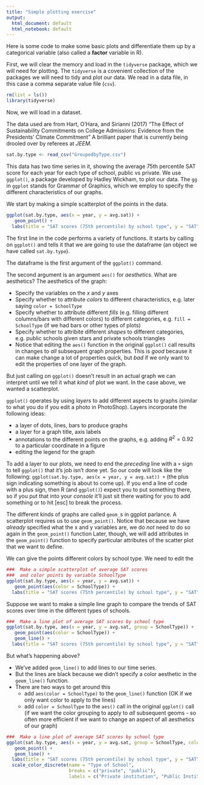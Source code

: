 ```yaml
---
title: "Simple plotting exercise"
output:
  html_document: default
  html_notebook: default
---
```


Here is some code to make some basic plots and differentiate them up by a categorical variable (also called a **factor** variable in R).

First, we will clear the memory and load in the `tidyverse` package, which we will need for plotting. The `tidyverse` is a covenient collection of the packages we will need to tidy and plot our data. We read in a data file, in this case a comma separate value file (`csv`).

```r
rm(list = ls())
library(tidyverse)
```

Now, we will load in a dataset. 

The data used are from Hart, O'Hara, and Sirianni (2017)
"The Effect of Sustainability Commitments on College Admissions: Evidence from the Presidents’ Climate Commitment"
A brilliant paper that is currently being drooled over by referees at *JEEM*.
```r
sat.by.type <- read_csv("GroupedbyType.csv")
```


This data has two time series in it, showing the average 75th percentile SAT score for each year for each type of school, public vs private. We use `ggplot()`, a package developed by Hadley Wickham, to plot our data. The `gg` in `ggplot` stands for Grammar of Graphics, which we employ to specify the different characteristics of our graphs. 

We start by making a simple scatterplot of the points in the data. 
```r
ggplot(sat.by.type, aes(x = year, y = avg.sat)) + 
   geom_point() + 
  labs(title = "SAT scores (75th percentile) by school type", y = "SAT")
```

The first line in the code performs a variety of functions. It starts by calling on `ggplot()` and tells it that we are going to use the dataframe (an object we have called `sat.by.type`). 

The dataframe is the first argument of the `ggplot()` command. 

The second argument is an argument `aes()` for *aesthetics*. What are aesthetics? The aesthetics of the graph:

- Specify the variables on the $x$ and $y$ axes
- Specify whether to attribute *colors* to different characteristics, e.g. later saying `color = SchoolType`
- Specify whether to attribute different *fills* (e.g. filling different columns/bars with different colors) to different categories, e.g. `fill = SchoolType` (if we had bars or other types of plots)
- Specify whether to attribite different *shapes* to different categories, e.g. public schools given stars and private schools triangles
- Notice that editing the `aes()` function in the original `ggplot()` call results in changes to *all* subsequent graph properties. This is *good* because it can make change a lot of properties quick, but *bad* if we only want to edit the properties of one layer of the graph. 

But just calling on `ggplot()` doesn't result in an actual graph we can interpret until we tell it what *kind* of plot we want. In the case above, we wanted a scatterplot. 

`ggplot()` operates by using *layers* to add different aspects to graphs (similar to what you do if you edit a photo in PhotoShop).
Layers incorporate the following ideas: 

- a layer of dots, lines, bars to produce graphs 
- a layer for a graph title, axis labels 
- annotations to the different points on the graphs, e.g. adding $R^2 = 0.92$ to a particular coordinate in a figure 
- editing the legend for the graph 

To add a layer to our plots, we need to end the *preceding* line with a `+` sign to tell `ggplot()` that it's job isn't done yet. So our code will look like the following: `ggplot(sat.by.type, aes(x = year, y = avg.sat)) + ` (the plus sign indicating something is about to come up). If you end a line of code with a plus sign, then R (and `ggplot()`) expect you to put something there, so if you put that into your *console* it'll just sit there waiting for you to add something or to hit [esc] to break the process. 

The different kinds of graphs are called `geom_`s in ggplot parlance. A scatterplot requires us to use `geom_point()`. Notice that because we have *already* specified what the x and y variables are, we do *not* need to do so again in the `geom_point()` function Later, though, we will add attributes in the `geom_point()` function to specify particular attributes of the scatter plot that we want to define. 

We can give the points different colors by school type. We need to edit the 
```r
###  Make a simple scatterplot of average SAT scores
###  and color points by variable SchoolType
ggplot(sat.by.type, aes(x = year, y = avg.sat)) + 
   geom_point(aes(color = SchoolType)) + 
  labs(title = "SAT scores (75th percentile) by school type", y = "SAT")
```

Suppose we want to make a simple line graph to compare the trends of SAT scores over time in the different types of schools. 

```r
###  Make a line plot of average SAT scores by school type
ggplot(sat.by.type, aes(x = year, y = avg.sat, group = SchoolType)) + 
   geom_point(aes(color = SchoolType)) + 
   geom_line() +
  labs(title = "SAT scores (75th percentile) by school type", y = "SAT")
```
But what's happening above?

- We've added `geom_line()` to add lines to our time series. 
- But the lines are black because we didn't specify a color aesthetic in the `geom_line()` function. 
- There are two ways to get around this
  - add `aes(color = SchoolType)` to the `geom_line()` function (OK if we only want color to apply to the lines)
  - add `color = SchoolType` to the `aes()` call in the original `ggplot()` call (if we want the color grouping to apply to *all* subsequent geoms - so often more efficient if we want to change an aspect of all aesthetics of our graph)

```r
###  Make a line plot of average SAT scores by school type
ggplot(sat.by.type, aes(x = year, y = avg.sat, group = SchoolType, color = SchoolType)) + 
   geom_point() + 
   geom_line() +
  labs(title = "SAT scores (75th percentile) by school type", y = "SAT") + 
  scale_color_discrete(name = "Type of School", 
                       breaks = c("private", "public"), 
                       labels = c("Private institution", "Public Institution"))
```









